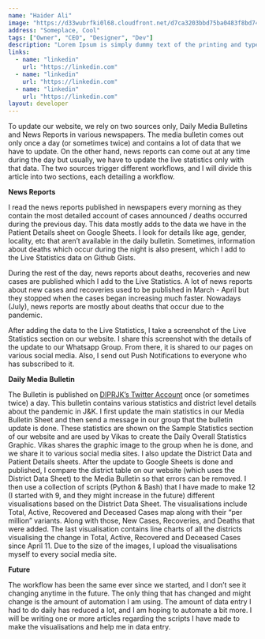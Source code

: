 ```yaml
---
name: "Haider Ali"
image: "https://d33wubrfki0l68.cloudfront.net/d7ca3203bbd75ba0483f8bd7487c96a5031d85e1/75a8f/profile.jpg"
address: "Someplace, Cool"
tags: ["Owner", "CEO", "Designer", "Dev"]
description: "Lorem Ipsum is simply dummy text of the printing and typesetting industry. Lorem Ipsum has been the industry's standard dummy text ever since the 1500s, when an unknown printer took a galley of type and scrambled it to make a type specimen book. It has survived not only five centuries, but also the leap into electronic typesetting, remaining essentially unchanged. It was popularised in the 1960s with the release of Letraset sheets containing Lorem Ipsum passages, and more recently with desktop publishing software like Aldus PageMaker including versions of Lorem Ipsum."
links:
  - name: "linkedin"
    url: "https://linkedin.com"
  - name: "linkedin"
    url: "https://linkedin.com"
  - name: "linkedin"
    url: "https://linkedin.com"
layout: developer
---
```


To update our website, we rely on two sources only, Daily Media Bulletins and News Reports in various newspapers. The media bulletin comes out only once a day (or sometimes twice) and contains a lot of data that we have to update. On the other hand, news reports can come out at any time during the day but usually, we have to update the live statistics only with that data. The two sources trigger different workflows, and I will divide this article into two sections, each detailing a workflow.

**News Reports**

I read the news reports published in newspapers every morning as they contain the most detailed account of cases announced / deaths occurred during the previous day. This data mostly adds to the data we have in the Patient Details sheet on Google Sheets. I look for details like age, gender, locality, etc that aren’t available in the daily bulletin. Sometimes, information about deaths which occur during the night is also present, which I add to the Live Statistics data on Github Gists.

During the rest of the day, news reports about deaths, recoveries and new cases are published which I add to the Live Statistics. A lot of news reports about new cases and recoveries used to be published in March - April but they stopped when the cases began increasing much faster. Nowadays (July), news reports are mostly about deaths that occur due to the pandemic.

After adding the data to the Live Statistics, I take a screenshot of the Live Statistics section on our website. I share this screenshot with the details of the update to our Whatsapp Group. From there, it is shared to our pages on various social media. Also, I send out Push Notifications to everyone who has subscribed to it.

**Daily Media Bulletin**

The Bulletin is published on [DIPRJK’s Twitter Account](https://twitter.com/diprjk) once (or sometimes twice) a day. This bulletin contains various statistics and district level details about the pandemic in J&K. I first update the main statistics in our Media Bulletin Sheet and then send a message in our group that the bulletin update is done. These statistics are shown on the Sample Statistics section of our website and are used by Vikas to create the Daily Overall Statistics Graphic. Vikas shares the graphic image to the group when he is done, and we share it to various social media sites. I also update the District Data and Patient Details sheets. After the update to Google Sheets is done and published, I compare the district table on our website (which uses the District Data Sheet) to the Media Bulletin so that errors can be removed. I then use a collection of scripts (Python & Bash) that I have made to make 12 (I started with 9, and they might increase in the future) different visualisations based on the District Data Sheet. The visualisations include Total, Active, Recovered and Deceased Cases map along with their “per million” variants. Along with those, New Cases, Recoveries, and Deaths that were added. The last visualisation contains line charts of all the districts visualising the change in Total, Active, Recovered and Deceased Cases since April 11. Due to the size of the images, I upload the visualisations myself to every social media site.

**Future**

The workflow has been the same ever since we started, and I don’t see it changing anytime in the future. The only thing that has changed and might change is the amount of automation I am using. The amount of data entry I had to do daily has reduced a lot, and I am hoping to automate a bit more. I will be writing one or more articles regarding the scripts I have made to make the visualisations and help me in data entry.